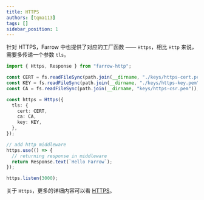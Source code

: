 ```yaml
---
title: HTTPS
authors: [tqma113]
tags: []
sidebar_position: 1
---
```


针对 HTTPS，Farrow 中也提供了对应的工厂函数 —— `Https`，相比 `Http` 来说，需要多传递一个参数 `tls`。


```ts
import { Https, Response } from "farrow-http";

const CERT = fs.readFileSync(path.join(__dirname, "./keys/https-cert.pem"));
const KEY = fs.readFileSync(path.join(__dirname, "./keys/https-key.pem"));
const CA = fs.readFileSync(path.join(__dirname, "keys/https-csr.pem"));

const https = Https({
  tls: {
    cert: CERT,
    ca: CA,
    key: KEY,
  },
});

// add http middleware
https.use(() => {
  // returning response in middleware
  return Response.text(`Hello Farrow`);
});

https.listen(3000);
```

关于 `Https`，更多的详细内容可以看 [HTTPS](../../api/http/01-farrow-http.mdx#https)。

